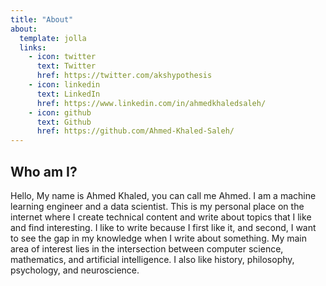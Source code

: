 ```yaml
---
title: "About"
about:
  template: jolla
  links:
    - icon: twitter
      text: Twitter
      href: https://twitter.com/akshypothesis
    - icon: linkedin
      text: LinkedIn
      href: https://www.linkedin.com/in/ahmedkhaledsaleh/
    - icon: github
      text: Github
      href: https://github.com/Ahmed-Khaled-Saleh/
---
```


## Who am I?
Hello, My name is Ahmed Khaled, you can call me Ahmed. I am a machine learning engineer and a data scientist. This is my personal place on the internet where I create technical content and write about topics that I like and find interesting. I like to write because I first like it, and second, I want to see the gap in my knowledge when I write about something. My main area of interest lies in the intersection between computer science, mathematics, and artificial intelligence. I also like history, philosophy, psychology, and neuroscience.